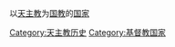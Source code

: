 以[[天主教|天主教]]为[[国教|国教]]的[[国家|国家]]

[[Category:天主教历史|Category:天主教历史]]
[[Category:基督教国家|Category:基督教国家]]